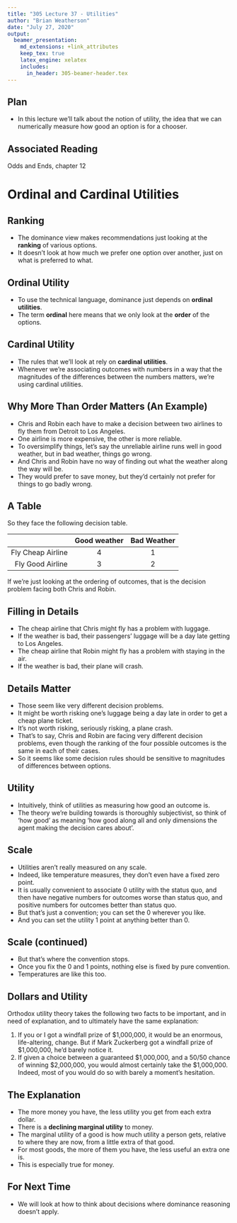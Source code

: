 ```yaml
---
title: "305 Lecture 37 - Utilities"
author: "Brian Weatherson"
date: "July 27, 2020"
output: 
  beamer_presentation:
    md_extensions: +link_attributes
    keep_tex: true
    latex_engine: xelatex
    includes:
      in_header: 305-beamer-header.tex
---
```


## Plan

- In this lecture we'll talk about the notion of utility, the idea that we can numerically measure how good an option is for a chooser.

## Associated Reading

Odds and Ends, chapter 12

# Ordinal and Cardinal Utilities

## Ranking

- The dominance view makes recommendations just looking at the **ranking** of various options. 
- It doesn't look at how much we prefer one  option over another, just on what is preferred to what.

## Ordinal Utility

- To use the technical language, dominance just depends on **ordinal utilities**. 
- The term **ordinal** here means that we only look at the **order** of the options. 

## Cardinal Utility

- The rules that we'll look at rely on **cardinal utilities**.
- Whenever we're associating outcomes with numbers in a way that the magnitudes of the differences between the numbers matters, we're using cardinal utilities.

## Why More Than Order Matters (An Example)

- Chris and Robin each have to make a decision between two airlines to fly them from Detroit to Los Angeles. 
- One airline is more expensive, the other is more reliable. 
- To oversimplify things, let's say the unreliable airline runs well in good weather, but in bad weather, things go wrong. 
- And Chris and Robin have no way of finding out what the weather along the way will be. 
- They would prefer to save money, but they'd certainly not prefer for things to go badly wrong. 

## A Table

So they face the following decision table.

|                   | Good weather | Bad Weather  |
|------------------:|:------------:|:------------:|
| Fly Cheap Airline |      4       |      1       |
| Fly Good Airline  |      3       |      2       |
 
If we're just looking at the ordering of outcomes, that is the decision problem facing both Chris and Robin.

## Filling in Details

- The cheap airline that Chris might fly has a problem with luggage. 
- If the weather is bad, their passengers' luggage will be a day late getting to Los Angeles.  \pause 
- The cheap airline that Robin might fly has a problem with staying in the air. 
- If the weather is bad, their plane will crash.

## Details Matter

- Those seem like very different decision problems. 
- It might be worth risking one's luggage being a day late in order to get a cheap plane ticket. 
- It's not worth risking, seriously risking, a plane crash. 
- That's to say, Chris and Robin are facing very different decision problems, even though the ranking of the four possible outcomes is the same in each of their cases. 
- So it seems like some decision rules should be sensitive to magnitudes of differences between options.

## Utility

- Intuitively, think of utilities as measuring how good an outcome is. 
- The theory we're building towards is thoroughly subjectivist, so think of 'how good' as meaning 'how good along all and only dimensions the agent making the decision cares about'. 

## Scale

- Utilities aren't really measured on any scale. 
- Indeed, like temperature measures, they don't even have a fixed zero point. 
- It is usually convenient to associate 0 utility with the status quo, and then have negative numbers for outcomes worse than status quo, and positive numbers for outcomes better than status quo. 
- But that's just a convention; you can set the 0 wherever you like. 
- And you can set the utility 1 point at anything better than 0.

## Scale (continued)

- But that's where the convention stops.
- Once you fix the 0 and 1 points, nothing else is fixed by pure convention.
- Temperatures are like this too.

## Dollars and Utility

Orthodox utility theory takes the following two facts to be important, and in need of explanation, and to ultimately have the same explanation:

1. If you or I got a windfall prize of \$1,000,000, it would be an enormous, life-altering, change. But if Mark Zuckerberg got a windfall prize of $1,000,000, he'd barely notice it.
2. If given a choice between a guaranteed \$1,000,000, and a 50/50 chance of winning \$2,000,000, you would almost certainly take the $1,000,000. Indeed, most of you would do so with barely a moment's hesitation.

## The Explanation

- The more money you have, the less utility you get from each extra dollar.
- There is a **declining marginal utility** to money.
- The marginal utility of a good is how much utility a person gets, relative to where they are now, from a little extra of that good.
- For most goods, the more of them you have, the less useful an extra one is.
- This is especially true for money.


## For Next Time

- We will look at how to think about decisions where dominance reasoning doesn't apply.
